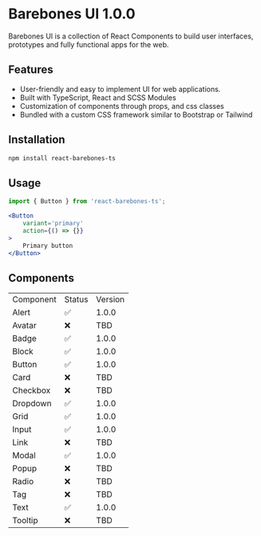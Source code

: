 
<Meta title="BAREBONES UI/Introduction" />


# Barebones UI 1.0.0

Barebones UI is a collection of React Components to build user interfaces, prototypes and fully functional apps for the web.

## Features

- User-friendly and easy to implement UI for web applications.
- Built with TypeScript, React and SCSS Modules
- Customization of components through props, and css classes
- Bundled with a custom CSS framework similar to Bootstrap or Tailwind

## Installation

```bash
npm install react-barebones-ts
```

## Usage

```jsx
import { Button } from 'react-barebones-ts';

<Button
    variant='primary'
    action={() => {}}
>
    Primary button
</Button>
```

## Components

<table>
    <tbody>
    <tr>
        <td>Component</td>
        <td>Status</td>
        <td>Version</td>
    </tr>
    <tr>
        <td>Alert</td>
        <td>✅</td>
        <td>1.0.0</td>
    </tr>
    <tr>
        <td>Avatar</td>
        <td>❌</td>
        <td>TBD</td>
    </tr>
    <tr>
        <td>Badge</td>
        <td>✅</td>
        <td>1.0.0</td>
    </tr>
    <tr>
        <td>Block</td>
        <td>✅</td>
        <td>1.0.0</td>
    </tr>
    <tr>
        <td>Button</td>
        <td>✅</td>
        <td>1.0.0</td>
    </tr>
    <tr>
        <td>Card</td>
        <td>❌</td>
        <td>TBD</td>
    </tr>
    <tr>
        <td>Checkbox</td>
        <td>❌</td>
        <td>TBD</td>
    </tr>
    <tr>
        <td>Dropdown</td>
        <td>✅</td>
        <td>1.0.0</td>
    </tr>
    <tr>
        <td>Grid</td>
        <td>✅</td>
        <td>1.0.0</td>
    </tr>
    <tr>
        <td>Input</td>
        <td>✅</td>
        <td>1.0.0</td>
    </tr>
    <tr>
        <td>Link</td>
        <td>❌</td>
        <td>TBD</td>
    </tr>
    <tr>
        <td>Modal</td>
        <td>✅</td>
        <td>1.0.0</td>
    </tr>
    <tr>
        <td>Popup</td>
        <td>❌</td>
        <td>TBD</td>
    </tr>
    <tr>
        <td>Radio</td>
        <td>❌</td>
        <td>TBD</td>
    </tr>
    <tr>
        <td>Tag</td>
        <td>❌</td>
        <td>TBD</td>
    </tr>
    <tr>
        <td>Text</td>
        <td>✅</td>
        <td>1.0.0</td>
    </tr>
    <tr>
        <td>Tooltip</td>
        <td>❌</td>
        <td>TBD</td>
    </tr>
    </tbody>
</table>
